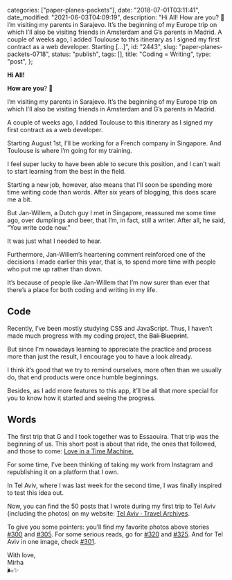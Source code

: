 
  categories: ["paper-planes-packets"],
  date: "2018-07-01T03:11:41",
  date_modified: "2021-06-03T04:09:19",
  description:
    "Hi All! How are you? 🤩 I’m visiting my parents in Sarajevo. It’s the beginning of my Europe trip on which I’ll also be visiting friends in Amsterdam and G’s parents in Madrid. A couple of weeks ago, I added Toulouse to this itinerary as I signed my first contract as a web developer. Starting […]",
  id: "2443",
  slug: "paper-planes-packets-0718",
  status: "publish",
  tags: [],
  title: "Coding = Writing",
  type: "post",
};


**Hi All!**

**How are you**? 🤩

I’m visiting my parents in Sarajevo. It’s the beginning of my Europe trip on which I’ll also be visiting friends in Amsterdam and G’s parents in Madrid.

A couple of weeks ago, I added Toulouse to this itinerary as I signed my first contract as a web developer.

Starting August 1st, I’ll be working for a French company in Singapore. And Toulouse is where I’m going for my training.

I feel super lucky to have been able to secure this position, and I can’t wait to start learning from the best in the field.

Starting a new job, however, also means that I’ll soon be spending more time writing code than words. After six years of blogging, this does scare me a bit.

But Jan-Willem, a Dutch guy I met in Singapore, reassured me some time ago, over dumplings and beer, that I’m, in fact, still a writer. After all, he said, “You write code now.”

It was just what I needed to hear.

Furthermore, Jan-Willem’s heartening comment reinforced one of the decisions I made earlier this year, that is, to spend more time with people who put me up rather than down.

It’s because of people like Jan-Willem that I’m now surer than ever that there’s a place for both coding and writing in my life.

## Code

Recently, I’ve been mostly studying CSS and JavaScript. Thus, I haven’t made much progress with my coding project, the ~~Bali Blueprint~~.

But since I’m nowadays learning to appreciate the practice and process more than just the result, I encourage you to have a look already.

I think it’s good that we try to remind ourselves, more often than we usually do, that end products were once humble beginnings.

Besides, as I add more features to this app, it’ll be all that more special for you to know how it started and seeing the progress.

## Words

The first trip that G and I took together was to Essaouira. That trip was the beginning of us. This short post is about that ride, the ones that followed, and those to come: [Love in a Time Machine.](/posts/love-in-a-time-machine/)

For some time, I’ve been thinking of taking my work from Instagram and republishing it on a platform that I own.

In Tel Aviv, where I was last week for the second time, I was finally inspired to test this idea out.

Now, you can find the 50 posts that I wrote during my first trip to Tel Aviv (including the photos) on my website: [Tel Aviv · Travel Archives](/travel-archives/#tel-aviv).

To give you some pointers: you’ll find my favorite photos above stories [#300](/travel-archives/#300) and [#305](/travel-archives/#305). For some serious reads, go for [#320](/travel-archives/#320) and [#325](/travel-archives/#325). And for Tel Aviv in one image, check [#301](/travel-archives/#301).

With love,\
Mirha\
🌬✨
